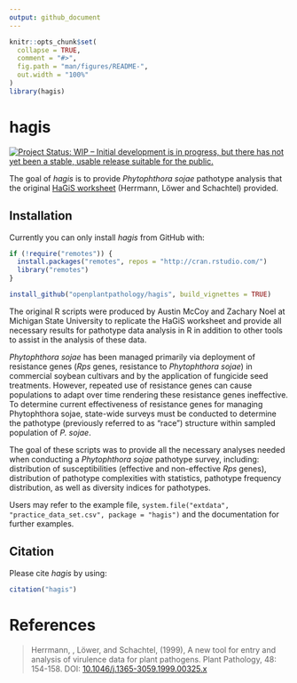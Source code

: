 ```yaml
---
output: github_document
---
```


<!-- README.md is generated from README.Rmd. Please edit that file -->

```r
knitr::opts_chunk$set(
  collapse = TRUE,
  comment = "#>",
  fig.path = "man/figures/README-",
  out.width = "100%"
)
library(hagis)
```

# hagis

[![Project Status: WIP – Initial development is in progress, but there has not yet been a stable, usable release suitable for the public.](https://www.repostatus.org/badges/latest/wip.svg)](https://www.repostatus.org/#wip)

The goal of _hagis_ is to provide _Phytophthora sojae_ pathotype analysis that the original [HaGiS worksheet](https://onlinelibrary.wiley.com/doi/full/10.1046/j.1365-3059.1999.00325.x) (Herrmann, Löwer and Schachtel) provided.

## Installation

Currently you can only install _hagis_ from GitHub with:

``` r
if (!require("remotes")) {
  install.packages("remotes", repos = "http://cran.rstudio.com/")
  library("remotes")
}

install_github("openplantpathology/hagis", build_vignettes = TRUE)
```

The original R scripts were produced by Austin McCoy and Zachary Noel at Michigan State University to replicate the HaGiS worksheet and provide all necessary results for pathotype data analysis in R in addition to other tools to assist in the analysis of these data.

_Phytophthora sojae_ has been managed primarily via deployment of resistance genes (_Rps_ genes, resistance to _Phytophthora sojae_) in commercial soybean cultivars and by the application of fungicide seed treatments. However, repeated use of resistance genes can cause populations to adapt over time rendering these resistance genes ineffective. To determine current effectiveness of resistance genes for managing Phytophthora sojae, state-wide surveys must be conducted to determine the pathotype (previously referred to as "race") structure within sampled population of _P. sojae_.

The goal of these scripts was to provide all the necessary analyses needed when conducting a _Phytophthora sojae_ pathotype survey, including: distribution of susceptibilities (effective and non-effective _Rps_ genes), distribution of pathotype complexities with statistics, pathotype frequency distribution, as well as diversity indices for pathotypes.

Users may refer to the example file, `system.file("extdata", "practice_data_set.csv", package = "hagis")` and the documentation for further examples.

## Citation
Please cite _hagis_ by using:

```r
citation("hagis")
```

# References
> Herrmann, , Löwer, and Schachtel, (1999), A new tool for entry and analysis of virulence data for plant pathogens. Plant Pathology, 48: 154-158. DOI: [10.1046/j.1365-3059.1999.00325.x](https://doi.org/10.1046/j.1365-3059.1999.00325.x)
